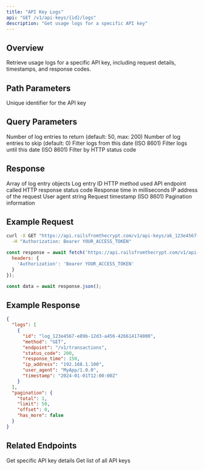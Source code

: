```yaml
---
title: "API Key Logs"
api: "GET /v1/api-keys/{id}/logs"
description: "Get usage logs for a specific API key"
---
```


## Overview

Retrieve usage logs for a specific API key, including request details, timestamps, and response codes.

## Path Parameters

<ParamField path="id" type="string" required>
  Unique identifier for the API key
</ParamField>

## Query Parameters

<ParamField query="limit" type="number">
  Number of log entries to return (default: 50, max: 200)
</ParamField>

<ParamField query="offset" type="number">
  Number of log entries to skip (default: 0)
</ParamField>

<ParamField query="start_date" type="string">
  Filter logs from this date (ISO 8601)
</ParamField>

<ParamField query="end_date" type="string">
  Filter logs until this date (ISO 8601)
</ParamField>

<ParamField query="status_code" type="number">
  Filter by HTTP status code
</ParamField>

## Response

<ResponseField name="logs" type="array">
  Array of log entry objects
</ResponseField>

<ResponseField name="logs[].id" type="string">
  Log entry ID
</ResponseField>

<ResponseField name="logs[].method" type="string">
  HTTP method used
</ResponseField>

<ResponseField name="logs[].endpoint" type="string">
  API endpoint called
</ResponseField>

<ResponseField name="logs[].status_code" type="number">
  HTTP response status code
</ResponseField>

<ResponseField name="logs[].response_time" type="number">
  Response time in milliseconds
</ResponseField>

<ResponseField name="logs[].ip_address" type="string">
  IP address of the request
</ResponseField>

<ResponseField name="logs[].user_agent" type="string">
  User agent string
</ResponseField>

<ResponseField name="logs[].timestamp" type="string">
  Request timestamp (ISO 8601)
</ResponseField>

<ResponseField name="pagination" type="object">
  Pagination information
</ResponseField>

## Example Request

<CodeGroup>

```bash cURL
curl -X GET "https://api.railsfromthecrypt.com/v1/api-keys/ak_123e4567-e89b-12d3-a456-426614174000/logs" \
  -H "Authorization: Bearer YOUR_ACCESS_TOKEN"
```

```javascript JavaScript
const response = await fetch('https://api.railsfromthecrypt.com/v1/api-keys/ak_123e4567-e89b-12d3-a456-426614174000/logs', {
  headers: {
    'Authorization': 'Bearer YOUR_ACCESS_TOKEN'
  }
});

const data = await response.json();
```

</CodeGroup>

## Example Response

<ResponseExample>

```json Success Response
{
  "logs": [
    {
      "id": "log_123e4567-e89b-12d3-a456-426614174000",
      "method": "GET",
      "endpoint": "/v1/transactions",
      "status_code": 200,
      "response_time": 150,
      "ip_address": "192.168.1.100",
      "user_agent": "MyApp/1.0.0",
      "timestamp": "2024-01-01T12:00:00Z"
    }
  ],
  "pagination": {
    "total": 1,
    "limit": 50,
    "offset": 0,
    "has_more": false
  }
}
```

</ResponseExample>

## Related Endpoints

<CardGroup cols={2}>
  <Card
    title="Get API Key"
    icon="search"
    href="/api/api-keys/get"
  >
    Get specific API key details
  </Card>
  <Card
    title="List API Keys"
    icon="list"
    href="/api/api-keys/list"
  >
    Get list of all API keys
  </Card>
</CardGroup>
